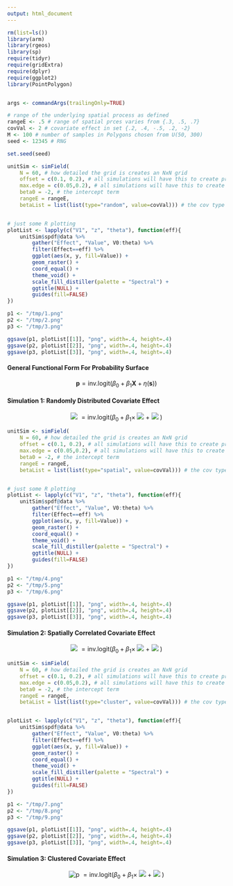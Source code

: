 ```yaml
---
output: html_document
---
```


```R
rm(list=ls())
library(arm)
library(rgeos)
library(sp)
require(tidyr)
require(gridExtra)
require(dplyr)
require(ggplot2)
library(PointPolygon)


args <- commandArgs(trailingOnly=TRUE)

# range of the underlying spatial process as defined 
rangeE <- .5 # range of spatial prces varies from {.3, .5, .7}
covVal <- 2 # covariate effect in set {.2, .4, -.5, .2, -2}
M <- 100 # number of samples in Polygons chosen from U(50, 300)
seed <- 12345 # RNG

set.seed(seed)
```

```R
unitSim <- simField(
    N = 60, # how detailed the grid is creates an NxN grid
    offset = c(0.1, 0.2), # all simulations will have this to create pred mesh 
    max.edge = c(0.05,0.2), # all simulations will have this to create pred mesh
    beta0 = -2, # the intercept term
    rangeE = rangeE,
    betaList = list(list(type="random", value=covVal))) # the cov type & value


# just some R plotting 
plotList <- lapply(c("V1", "z", "theta"), function(eff){
    unitSim$spdf@data %>%
        gather("Effect", "Value", V0:theta) %>%
        filter(Effect==eff) %>%
        ggplot(aes(x, y, fill=Value)) +
        geom_raster() +
        coord_equal() +
        theme_void() +
        scale_fill_distiller(palette = "Spectral") +
        ggtitle(NULL) +
        guides(fill=FALSE)
})

p1 <- "/tmp/1.png"
p2 <- "/tmp/2.png"
p3 <- "/tmp/3.png"

ggsave(p1, plotList[[1]], "png", width=.4, height=.4)
ggsave(p2, plotList[[2]], "png", width=.4, height=.4)
ggsave(p3, plotList[[3]], "png", width=.4, height=.4)
```

#### General Functional Form For Probability Surface

$$
\boldsymbol{p} = \text{inv.logit}(\beta_0 + \beta_1 \boldsymbol{X} + \eta(\boldsymbol{s}))
$$

#### Simulation 1: Randomly Distributed Covariate Effect

<center>
![](/tmp/3.png) $=\text{inv.logit}(\beta_0 + \beta_1 \times$ ![](/tmp/1.png) $+$ ![](/tmp/2.png) $)$
</center>

```R
unitSim <- simField(
    N = 60, # how detailed the grid is creates an NxN grid
    offset = c(0.1, 0.2), # all simulations will have this to create pred mesh 
    max.edge = c(0.05,0.2), # all simulations will have this to create pred mesh
    beta0 = -2, # the intercept term
    rangeE = rangeE,
    betaList = list(list(type="spatial", value=covVal))) # the cov type & value


# just some R plotting 
plotList <- lapply(c("V1", "z", "theta"), function(eff){
    unitSim$spdf@data %>%
        gather("Effect", "Value", V0:theta) %>%
        filter(Effect==eff) %>%
        ggplot(aes(x, y, fill=Value)) +
        geom_raster() +
        coord_equal() +
        theme_void() +
        scale_fill_distiller(palette = "Spectral") +
        ggtitle(NULL) +
        guides(fill=FALSE)
})

p1 <- "/tmp/4.png"
p2 <- "/tmp/5.png"
p3 <- "/tmp/6.png"

ggsave(p1, plotList[[1]], "png", width=.4, height=.4)
ggsave(p2, plotList[[2]], "png", width=.4, height=.4)
ggsave(p3, plotList[[3]], "png", width=.4, height=.4)
```

#### Simulation 2: Spatially Correlated Covariate Effect

<center>
![](/tmp/6.png) $=\text{inv.logit}(\beta_0 + \beta_1 \times$ ![](/tmp/4.png) $+$ ![](/tmp/5.png) $)$
</center>

```R
unitSim <- simField(
    N = 60, # how detailed the grid is creates an NxN grid
    offset = c(0.1, 0.2), # all simulations will have this to create pred mesh 
    max.edge = c(0.05,0.2), # all simulations will have this to create pred mesh
    beta0 = -2, # the intercept term
    rangeE = rangeE,
    betaList = list(list(type="cluster", value=covVal))) # the cov type & value


plotList <- lapply(c("V1", "z", "theta"), function(eff){
    unitSim$spdf@data %>%
        gather("Effect", "Value", V0:theta) %>%
        filter(Effect==eff) %>%
        ggplot(aes(x, y, fill=Value)) +
        geom_raster() +
        coord_equal() +
        theme_void() +
        scale_fill_distiller(palette = "Spectral") +
        ggtitle(NULL) +
        guides(fill=FALSE)
})

p1 <- "/tmp/7.png"
p2 <- "/tmp/8.png"
p3 <- "/tmp/9.png"

ggsave(p1, plotList[[1]], "png", width=.4, height=.4)
ggsave(p2, plotList[[2]], "png", width=.4, height=.4)
ggsave(p3, plotList[[3]], "png", width=.4, height=.4)
```

#### Simulation 3: Clustered Covariate Effect

<center>
![p](/tmp/9.png) $=\text{inv.logit}(\beta_0 + \beta_1 \times$ ![](/tmp/7.png) $+$ ![](/tmp/8.png) $)$
</center>